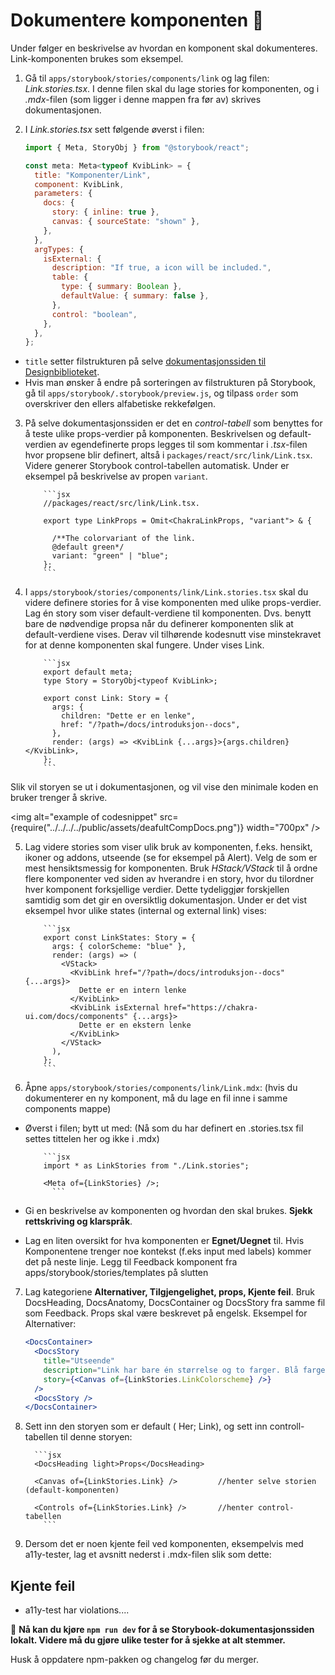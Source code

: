 
<Meta title="For utviklere/Bidra med kode/Dokumentere" />

# Dokumentere komponenten 📝

Under følger en beskrivelse av hvordan en komponent skal dokumenteres. Link-komponenten brukes som eksempel.

1.  Gå til `apps/storybook/stories/components/link` og lag filen: _Link.stories.tsx_. I denne filen skal du lage stories for komponenten, og i _.mdx_-filen (som ligger i denne mappen fra før av) skrives dokumentasjonen.
2.  I _Link.stories.tsx_ sett følgende øverst i filen:

    ```jsx
    import { Meta, StoryObj } from "@storybook/react";

    const meta: Meta<typeof KvibLink> = {
      title: "Komponenter/Link",
      component: KvibLink,
      parameters: {
        docs: {
          story: { inline: true },
          canvas: { sourceState: "shown" },
        },
      },
      argTypes: {
        isExternal: {
          description: "If true, a icon will be included.",
          table: {
            type: { summary: Boolean },
            defaultValue: { summary: false },
          },
          control: "boolean",
        },
      },
    };
    ```

- `title` setter filstrukturen på selve [dokumentasjonssiden til Designbiblioteket](https://design.kartverket.no).
- Hvis man ønsker å endre på sorteringen av filstrukturen på Storybook, gå til `apps/storybook/.storybook/preview.js`, og tilpass `order` som overskriver den ellers alfabetiske rekkefølgen.

3.  På selve dokumentasjonssiden er det en _control-tabell_ som benyttes for å teste ulike props-verdier på komponenten.
    Beskrivelsen og default-verdien av egendefinerte props legges til som kommentar i _.tsx_-filen hvor propsene blir definert, altså i `packages/react/src/link/Link.tsx`.
    Videre generer Storybook control-tabellen automatisk. Under er eksempel på beskrivelse av propen `variant`.

            ```jsx
            //packages/react/src/link/Link.tsx.

            export type LinkProps = Omit<ChakraLinkProps, "variant"> & {

              /**The colorvariant of the link.
              @default green*/
              variant: "green" | "blue";
            };
            ```

4.  I `apps/storybook/stories/components/link/Link.stories.tsx` skal du videre definere stories for å vise komponenten med ulike props-verdier. Lag én story som viser default-verdiene til komponenten.
    Dvs. benytt bare de nødvendige propsa når du definerer komponenten slik at default-verdiene vises.
    Derav vil tilhørende kodesnutt vise minstekravet for at denne komponenten skal fungere. Under vises Link.

            ```jsx
            export default meta;
            type Story = StoryObj<typeof KvibLink>;

            export const Link: Story = {
              args: {
                children: "Dette er en lenke",
                href: "/?path=/docs/introduksjon--docs",
              },
              render: (args) => <KvibLink {...args}>{args.children}</KvibLink>,
            };
            ```

Slik vil storyen se ut i dokumentasjonen, og vil vise den minimale koden en bruker trenger å skrive.

<img alt="example of codesnippet" src={require("../../../../public/assets/deafultCompDocs.png")} width="700px" />

5.  Lag videre stories som viser ulik bruk av komponenten, f.eks. hensikt, ikoner og addons, utseende (se for eksempel på Alert).
    Velg de som er mest hensiktsmessig for komponenten. Bruk _HStack/VStack_ til å ordne flere komponenter ved siden av hverandre i en story, hvor du tilordner hver komponent forksjellige verdier.
    Dette tydeliggjør forskjellen samtidig som det gir en oversiktlig dokumentasjon. Under er det vist eksempel hvor ulike states (internal og external link) vises:

            ```jsx
            export const LinkStates: Story = {
              args: { colorScheme: "blue" },
              render: (args) => (
                <VStack>
                  <KvibLink href="/?path=/docs/introduksjon--docs" {...args}>
                    Dette er en intern lenke
                  </KvibLink>
                  <KvibLink isExternal href="https://chakra-ui.com/docs/components" {...args}>
                    Dette er en ekstern lenke
                  </KvibLink>
                </VStack>
              ),
            };
            ```

6.  Åpne `apps/storybook/stories/components/link/Link.mdx`: (hvis du dokumenterer en ny komponent, må du lage en fil
    inne i samme components mappe)

- Øverst i filen; bytt ut <Meta/> med: (Nå som du har definert en .stories.tsx fil settes tittelen her og ikke i .mdx)

          ```jsx
          import * as LinkStories from "./Link.stories";

          <Meta of={LinkStories} />;
            ```

- Gi en beskrivelse av komponenten og hvordan den skal brukes. **Sjekk rettskriving og klarspråk**.
- Lag en liten oversikt for hva komponenten er **Egnet/Uegnet** til. Hvis Komponentene trenger noe kontekst
  (f.eks input med labels) kommer det på neste linje. Legg til Feedback komponent fra apps/storybook/stories/templates på slutten

7.  Lag kategoriene **Alternativer, Tilgjengelighet, props, Kjente feil**. Bruk DocsHeading, DocsAnatomy, DocsContainer og DocsStory
    fra samme fil som Feedback. Props skal være beskrevet på engelsk. Eksempel for Alternativer:

    ```jsx
    <DocsContainer>
      <DocsStory
        title="Utseende"
        description="Link har bare én størrelse og to farger. Blå farge burde brukes på kartløsninger."
        story={<Canvas of={LinkStories.LinkColorscheme} />}
      />
      <DocsStory />
    </DocsContainer>
    ```

8.  Sett inn den storyen som er default ( Her; Link), og sett inn controll-tabellen til denne storyen:

          ```jsx
          <DocsHeading light>Props</DocsHeading>

          <Canvas of={LinkStories.Link} />         //henter selve storien (default-komponenten)

          <Controls of={LinkStories.Link} />       //henter control- tabellen
            ```

9.  Dersom det er noen kjente feil ved komponenten, eksempelvis med a11y-tester, lag et avsnitt nederst i .mdx-filen slik som dette:

## Kjente feil

- a11y-test har violations....

🏁 **Nå kan du kjøre `npm run dev` for å se Storybook-dokumentasjonssiden lokalt. Videre må du gjøre ulike tester for å sjekke at alt stemmer.**

<Alert status="info">
  <AlertIcon />
  Husk å oppdatere npm-pakken og changelog før du merger.
</Alert>
